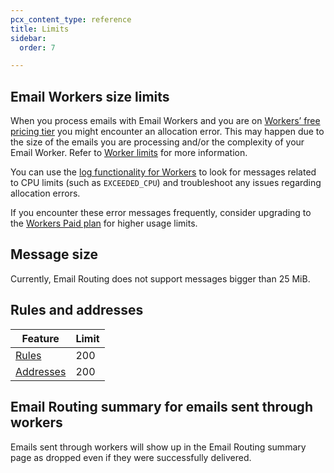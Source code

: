 ```yaml
---
pcx_content_type: reference
title: Limits
sidebar:
  order: 7

---
```



## Email Workers size limits

When you process emails with Email Workers and you are on [Workers’ free pricing tier](/workers/platform/pricing/) you might encounter an allocation error. This may happen due to the size of the emails you are processing and/or the complexity of your Email Worker. Refer to [Worker limits](/workers/platform/limits/#worker-limits) for more information.

You can use the [log functionality for Workers](/workers/observability/logging/) to look for messages related to CPU limits (such as `EXCEEDED_CPU`) and troubleshoot any issues regarding allocation errors.

If you encounter these error messages frequently, consider upgrading to the [Workers Paid plan](/workers/platform/pricing/) for higher usage limits.

## Message size

Currently, Email Routing does not support messages bigger than 25 MiB.

## Rules and addresses

| Feature                                                                          | Limit |
| -------------------------------------------------------------------------------- | ----- |
| [Rules](/email-routing/setup/email-routing-addresses/)                           | 200   |
| [Addresses](/email-routing/setup/email-routing-addresses/#destination-addresses) | 200   |

<Render file="limits_increase" product="workers" />

## Email Routing summary for emails sent through workers

Emails sent through workers will show up in the Email Routing summary page as dropped even if they were successfully delivered.
